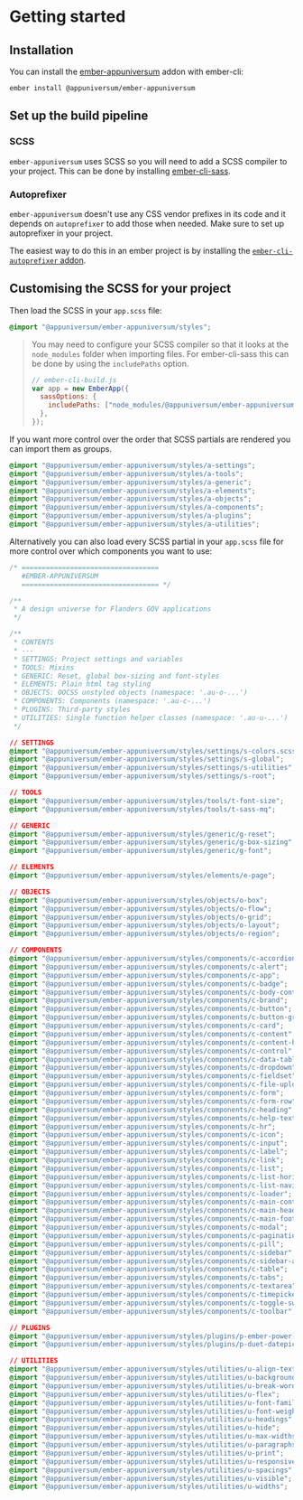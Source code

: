 
<Meta title="Outline/Getting started" />

<style>{`
  .sbdocs-p,
  .sbdocs-ul,
  .sbdocs-li,
  .sbdocs-p code {
    font-weight: 400;
    font-size: 1.6rem;
  }

  .sbdocs-a {
    display: inline-flex;
    align-items: center;
    font-family: var(--au-font);
    transition: color var(--au-transition), text-decoration var(--au-transition);
    font-weight: var(--au-regular);
    text-decoration: underline;
    text-decoration-color: var(--au-blue-300);
    color: var(--au-blue-700);
  }

  .sbdocs-a:visited {
    color: var(--au-blue-700);
  }

  .sbdocs-a:hover,
  .sbdocs-a:focus {
    color: var(--au-blue-900);
    text-decoration-color: var(--au-blue-200);
  }

  .sbdocs-a:focus {
    outline: var(--au-outline);
    outline-offset: var(--au-outline-offset);
  }

  code {
    font-family: courier, monospace;
  }

  .os-content {
    background-color: var(--au-gray-100);
  }
`}</style>

# Getting started

## Installation

You can install the [ember-appuniversum](https://www.npmjs.com/package/@appuniversum/ember-appuniversum) addon with ember-cli:

`ember install @appuniversum/ember-appuniversum`

## Set up the build pipeline

### SCSS

`ember-appuniversum` uses SCSS so you will need to add a SCSS compiler to your project. This can be done by installing [ember-cli-sass](https://www.npmjs.com/package/ember-cli-sass).

### Autoprefixer

`ember-appuniversum` doesn't use any CSS vendor prefixes in its code and it depends on `autoprefixer` to add those when needed. Make sure to set up autoprefixer in your project.

The easiest way to do this in an ember project is by installing the [`ember-cli-autoprefixer` addon](https://github.com/kimroen/ember-cli-autoprefixer).

## Customising the SCSS for your project

Then load the SCSS in your `app.scss` file:

```css
@import "@appuniversum/ember-appuniversum/styles";
```

> You may need to configure your SCSS compiler so that it looks at the `node_modules` folder when importing files.
> For ember-cli-sass this can be done by using the `includePaths` option.
>
> ```js
> // ember-cli-build.js
> var app = new EmberApp({
>   sassOptions: {
>     includePaths: ["node_modules/@appuniversum/ember-appuniversum"], // just "node_modules" would also work, but it seems to slow (re)builds down a lot
>   },
> });
> ```

If you want more control over the order that SCSS partials are rendered you can import them as groups.

```css
@import "@appuniversum/ember-appuniversum/styles/a-settings";
@import "@appuniversum/ember-appuniversum/styles/a-tools";
@import "@appuniversum/ember-appuniversum/styles/a-generic";
@import "@appuniversum/ember-appuniversum/styles/a-elements";
@import "@appuniversum/ember-appuniversum/styles/a-objects";
@import "@appuniversum/ember-appuniversum/styles/a-components";
@import "@appuniversum/ember-appuniversum/styles/a-plugins";
@import "@appuniversum/ember-appuniversum/styles/a-utilities";
```

Alternatively you can also load every SCSS partial in your `app.scss` file for more control over which components you want to use:

```css
/* ==================================
   #EMBER-APPUNIVERSUM
   ================================== */

/**
 * A design universe for Flanders GOV applications
 */

/**
 * CONTENTS
 * ---
 * SETTINGS: Project settings and variables
 * TOOLS: Mixins
 * GENERIC: Reset, global box-sizing and font-styles
 * ELEMENTS: Plain html tag styling
 * OBJECTS: OOCSS unstyled objects (namespace: '.au-o-...')
 * COMPONENTS: Components (namespace: '.au-c-...')
 * PLUGINS: Third-party styles
 * UTILITIES: Single function helper classes (namespace: '.au-u-...')
 */

// SETTINGS
@import "@appuniversum/ember-appuniversum/styles/settings/s-colors.scss";
@import "@appuniversum/ember-appuniversum/styles/settings/s-global";
@import "@appuniversum/ember-appuniversum/styles/settings/s-utilities";
@import "@appuniversum/ember-appuniversum/styles/settings/s-root";

// TOOLS
@import "@appuniversum/ember-appuniversum/styles/tools/t-font-size";
@import "@appuniversum/ember-appuniversum/styles/tools/t-sass-mq";

// GENERIC
@import "@appuniversum/ember-appuniversum/styles/generic/g-reset";
@import "@appuniversum/ember-appuniversum/styles/generic/g-box-sizing";
@import "@appuniversum/ember-appuniversum/styles/generic/g-font";

// ELEMENTS
@import "@appuniversum/ember-appuniversum/styles/elements/e-page";

// OBJECTS
@import "@appuniversum/ember-appuniversum/styles/objects/o-box";
@import "@appuniversum/ember-appuniversum/styles/objects/o-flow";
@import "@appuniversum/ember-appuniversum/styles/objects/o-grid";
@import "@appuniversum/ember-appuniversum/styles/objects/o-layout";
@import "@appuniversum/ember-appuniversum/styles/objects/o-region";

// COMPONENTS
@import "@appuniversum/ember-appuniversum/styles/components/c-accordion";
@import "@appuniversum/ember-appuniversum/styles/components/c-alert";
@import "@appuniversum/ember-appuniversum/styles/components/c-app";
@import "@appuniversum/ember-appuniversum/styles/components/c-badge";
@import "@appuniversum/ember-appuniversum/styles/components/c-body-container";
@import "@appuniversum/ember-appuniversum/styles/components/c-brand";
@import "@appuniversum/ember-appuniversum/styles/components/c-button";
@import "@appuniversum/ember-appuniversum/styles/components/c-button-group";
@import "@appuniversum/ember-appuniversum/styles/components/c-card";
@import "@appuniversum/ember-appuniversum/styles/components/c-content";
@import "@appuniversum/ember-appuniversum/styles/components/c-content-header";
@import "@appuniversum/ember-appuniversum/styles/components/c-control";
@import "@appuniversum/ember-appuniversum/styles/components/c-data-table";
@import "@appuniversum/ember-appuniversum/styles/components/c-dropdown";
@import "@appuniversum/ember-appuniversum/styles/components/c-fieldset";
@import "@appuniversum/ember-appuniversum/styles/components/c-file-upload";
@import "@appuniversum/ember-appuniversum/styles/components/c-form";
@import "@appuniversum/ember-appuniversum/styles/components/c-form-row";
@import "@appuniversum/ember-appuniversum/styles/components/c-heading";
@import "@appuniversum/ember-appuniversum/styles/components/c-help-text";
@import "@appuniversum/ember-appuniversum/styles/components/c-hr";
@import "@appuniversum/ember-appuniversum/styles/components/c-icon";
@import "@appuniversum/ember-appuniversum/styles/components/c-input";
@import "@appuniversum/ember-appuniversum/styles/components/c-label";
@import "@appuniversum/ember-appuniversum/styles/components/c-link";
@import "@appuniversum/ember-appuniversum/styles/components/c-list";
@import "@appuniversum/ember-appuniversum/styles/components/c-list-horizontal";
@import "@appuniversum/ember-appuniversum/styles/components/c-list-navigation";
@import "@appuniversum/ember-appuniversum/styles/components/c-loader";
@import "@appuniversum/ember-appuniversum/styles/components/c-main-container";
@import "@appuniversum/ember-appuniversum/styles/components/c-main-header";
@import "@appuniversum/ember-appuniversum/styles/components/c-main-footer";
@import "@appuniversum/ember-appuniversum/styles/components/c-modal";
@import "@appuniversum/ember-appuniversum/styles/components/c-pagination";
@import "@appuniversum/ember-appuniversum/styles/components/c-pill";
@import "@appuniversum/ember-appuniversum/styles/components/c-sidebar";
@import "@appuniversum/ember-appuniversum/styles/components/c-sidebar-action";
@import "@appuniversum/ember-appuniversum/styles/components/c-table";
@import "@appuniversum/ember-appuniversum/styles/components/c-tabs";
@import "@appuniversum/ember-appuniversum/styles/components/c-textarea";
@import "@appuniversum/ember-appuniversum/styles/components/c-timepicker";
@import "@appuniversum/ember-appuniversum/styles/components/c-toggle-switch";
@import "@appuniversum/ember-appuniversum/styles/components/c-toolbar";

// PLUGINS
@import "@appuniversum/ember-appuniversum/styles/plugins/p-ember-power-select";
@import "@appuniversum/ember-appuniversum/styles/plugins/p-duet-datepicker";

// UTILITIES
@import "@appuniversum/ember-appuniversum/styles/utilities/u-align-text";
@import "@appuniversum/ember-appuniversum/styles/utilities/u-background";
@import "@appuniversum/ember-appuniversum/styles/utilities/u-break-word";
@import "@appuniversum/ember-appuniversum/styles/utilities/u-flex";
@import "@appuniversum/ember-appuniversum/styles/utilities/u-font-family";
@import "@appuniversum/ember-appuniversum/styles/utilities/u-font-weights";
@import "@appuniversum/ember-appuniversum/styles/utilities/u-headings";
@import "@appuniversum/ember-appuniversum/styles/utilities/u-hide";
@import "@appuniversum/ember-appuniversum/styles/utilities/u-max-widths";
@import "@appuniversum/ember-appuniversum/styles/utilities/u-paragraphs";
@import "@appuniversum/ember-appuniversum/styles/utilities/u-print";
@import "@appuniversum/ember-appuniversum/styles/utilities/u-responsive-spacings";
@import "@appuniversum/ember-appuniversum/styles/utilities/u-spacings";
@import "@appuniversum/ember-appuniversum/styles/utilities/u-visible";
@import "@appuniversum/ember-appuniversum/styles/utilities/u-widths";
```
